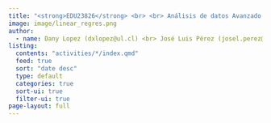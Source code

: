 ```yaml
---
title: "<strong>EDU23826</strong> <br> <br> Análisis de datos Avanzado para la Toma de decisiones en Educación"
image: image/linear_regres.png
author:
  - name: Dany Lopez (dxlopez@ul.cl) <br> José Luis Pérez (josel.perez@uc.cl)
listing:
  contents: "activities/*/index.qmd"
  feed: true
  sort: "date desc"
  type: default
  categories: true
  sort-ui: true
  filter-ui: true
page-layout: full
---
```

